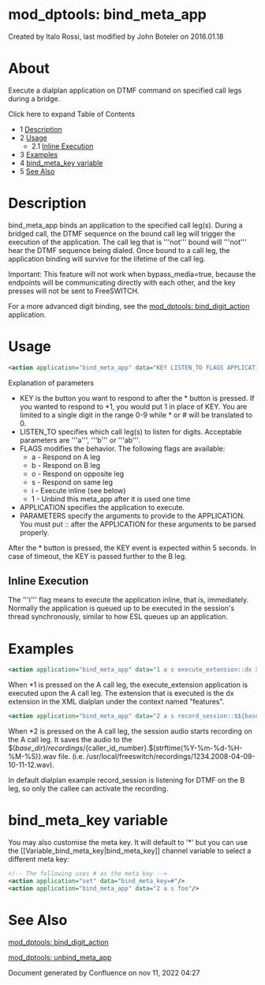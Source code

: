 
# mod_dptools: bind_meta_app 

 Created by  Italo Rossi, last modified by  John Boteler on 2016.01.18

# About

Execute a dialplan application on DTMF command on specified call legs during a bridge.

Click here to expand Table of Contents

* 1 [Description](#description)
* 2 [Usage](#-freeswitch--mod_dptools-bind_meta_app-)  
   * 2.1 [Inline Execution](#inline-execution)
* 3 [Examples](#-freeswitch--mod_dptools-bind_meta_app-)
* 4 [bind\_meta\_key variable](#bind_meta_key-variable)
* 5 [See Also](#-freeswitch--mod_dptools-bind_meta_app-)

# Description

  
bind\_meta\_app binds an application to the specified call leg(s). During a bridged call, the DTMF sequence on the bound call leg will trigger the execution of the application. The call leg that is '''not''' bound will '''not''' hear the DTMF sequence being dialed. Once bound to a call leg, the application binding will survive for the lifetime of the call leg.

Important: This feature will not work when bypass\_media=true, because the endpoints will be communicating directly with each other, and the key presses will not be sent to FreeSWITCH.

For a more advanced digit binding, see the [mod\_dptools: bind\_digit\_action](./6586414.mdx#0-about) application.

# Usage

```xml
<action application="bind_meta_app" data="KEY LISTEN_TO FLAGS APPLICATION[::PARAMETERS]"/>
```

Explanation of parameters

* KEY is the button you want to respond to after the \* button is pressed. If you wanted to respond to \*1, you would put 1 in place of KEY. You are limited to a single digit in the range 0-9 while \* or # will be translated to 0.
* LISTEN\_TO specifies which call leg(s) to listen for digits. Acceptable parameters are '''a''', '''b''' or '''ab'''.
* FLAGS modifies the behavior. The following flags are available:  
   * a - Respond on A leg  
   * b - Respond on B leg  
   * o - Respond on opposite leg  
   * s - Respond on same leg  
   * i - Execute inline (see below)  
   * 1 - Unbind this meta\_app after it is used one time
* APPLICATION specifies the application to execute.
* PARAMETERS specify the arguments to provide to the APPLICATION. You must put :: after the APPLICATION for these arguments to be parsed properly.

After the \* button is pressed, the KEY event is expected within 5 seconds. In case of timeout, the KEY is passed further to the B leg.

## Inline Execution

The '''i''' flag means to execute the application inline, that is, immediately. Normally the application is queued up to be executed in the session's thread synchronously, similar to how ESL queues up an application.

# Examples

```xml
<action application="bind_meta_app" data="1 a s execute_extension::dx XML features"/>
```

When \*1 is pressed on the A call leg, the execute\_extension application is executed upon the A call leg. The extension that is executed is the dx extension in the XML dialplan under the context named "features".

```xml
<action application="bind_meta_app" data="2 a s record_session::$${base_dir}/recordings/${caller_id_number}.${strftime(%Y-%m-%d-%H-%M-%S)}.wav"/>
```

When \*2 is pressed on the A call leg, the session audio starts recording on the A call leg. It saves the audio to the $$(base\_dir)/recordings/${caller\_id\_number}.$(strftime(%Y-%m-%d-%H-%M-%S)}.wav file. (i.e. /usr/local/freeswitch/recordings/1234.2008-04-09-10-11-12.wav).

In default dialplan example record\_session is listening for DTMF on the B leg, so only the callee can activate the recording.

# bind_meta_key variable

  
You may also customise the meta key. It will default to '\*' but you can use the \[\[Variable\_bind\_meta\_key|bind\_meta\_key\]\] channel variable to select a different meta key:

```xml
<!-- The following uses # as the meta key -->
<action application="set" data="bind_meta_key=#"/>
<action application="bind_meta_app" data="2 a s foo"/>
```

# See Also

[mod\_dptools: bind\_digit\_action](./6586414.mdx#0-about)

[mod\_dptools: unbind\_meta\_app](./6586930.mdx#about)

Document generated by Confluence on nov 11, 2022 04:27
